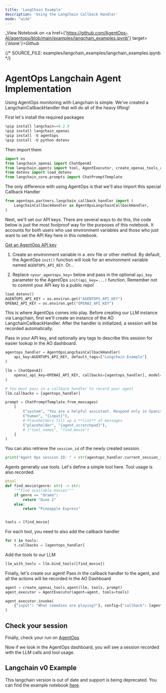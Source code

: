 ```yaml
---
title: 'LangChain Example'
description: 'Using the LangChain Callback Handler'
mode: "wide"
---
```

_View Notebook on <a href={'https://github.com/AgentOps-AI/agentops/blob/main/examples/langchain_examples.ipynb'} target={'_blank'}>Github</a>_


{/*  SOURCE_FILE: examples/langchain_examples/langchain_examples.ipynb  */}

# AgentOps Langchain Agent Implementation

Using AgentOps monitoring with Langchain is simple. We've created a LangchainCallbackHandler that will do all of the heavy lifting!

First let's install the required packages


```python
%pip install langchain==0.2.9
%pip install langchain_openai
%pip install -U agentops
%pip install -U python-dotenv
```

Then import them


```python
import os
from langchain_openai import ChatOpenAI
from langchain.agents import tool, AgentExecutor, create_openai_tools_agent
from dotenv import load_dotenv
from langchain_core.prompts import ChatPromptTemplate
```

The only difference with using AgentOps is that we'll also import this special Callback Handler


```python
from agentops.partners.langchain_callback_handler import (
    LangchainCallbackHandler as AgentOpsLangchainCallbackHandler,
)
```

Next, we'll set our API keys. There are several ways to do this, the code below is just the most foolproof way for the purposes of this notebook. It accounts for both users who use environment variables and those who just want to set the API Key here in this notebook.

[Get an AgentOps API key](https://agentops.ai/settings/projects)

1. Create an environment variable in a .env file or other method. By default, the AgentOps `init()` function will look for an environment variable named `AGENTOPS_API_KEY`. Or...

2. Replace `<your_agentops_key>` below and pass in the optional `api_key` parameter to the AgentOps `init(api_key=...)` function. Remember not to commit your API key to a public repo!


```python
load_dotenv()
AGENTOPS_API_KEY = os.environ.get("AGENTOPS_API_KEY")
OPENAI_API_KEY = os.environ.get("OPENAI_API_KEY")
```

This is where AgentOps comes into play. Before creating our LLM instance via Langchain, first we'll create an instance of the AO LangchainCallbackHandler. After the handler is initialized, a session will be recorded automatically.

Pass in your API key, and optionally any tags to describe this session for easier lookup in the AO dashboard.

```python
agentops_handler = AgentOpsLangchainCallbackHandler(
    api_key=AGENTOPS_API_KEY, default_tags=["Langchain Example"]
)

llm = ChatOpenAI(
    openai_api_key=OPENAI_API_KEY, callbacks=[agentops_handler], model="gpt-3.5-turbo"
)

# You must pass in a callback handler to record your agent
llm.callbacks = [agentops_handler]

prompt = ChatPromptTemplate.from_messages(
    [
        ("system", "You are a helpful assistant. Respond only in Spanish."),
        ("human", "{input}"),
        # Placeholders fill up a **list** of messages
        ("placeholder", "{agent_scratchpad}"),
        # ("tool_names", "find_movie")
    ]
)
```

You can also retrieve the `session_id` of the newly created session.


```python
print("Agent Ops session ID: " + str(agentops_handler.current_session_ids))
```

Agents generally use tools. Let's define a simple tool here. Tool usage is also recorded.


```python
@tool
def find_movie(genre: str) -> str:
    """Find available movies"""
    if genre == "drama":
        return "Dune 2"
    else:
        return "Pineapple Express"


tools = [find_movie]
```

For each tool, you need to also add the callback handler


```python
for t in tools:
    t.callbacks = [agentops_handler]
```

Add the tools to our LLM


```python
llm_with_tools = llm.bind_tools([find_movie])
```

Finally, let's create our agent! Pass in the callback handler to the agent, and all the actions will be recorded in the AO Dashboard


```python
agent = create_openai_tools_agent(llm, tools, prompt)
agent_executor = AgentExecutor(agent=agent, tools=tools)
```


```python
agent_executor.invoke(
    {"input": "What comedies are playing?"}, config={"callback": [agentops_handler]}
)
```

## Check your session
Finally, check your run on [AgentOps](https://app.agentops.ai)

Now if we look in the AgentOps dashboard, you will see a session recorded with the LLM calls and tool usage.

## Langchain v0 Example

This langchain version is out of date and support is being deprecated. You can find the example notebook [here](https://github.com/agentops-ai/agentops/blob/main/examples/langchain_examples/langchain_v0_example.ipynb).
